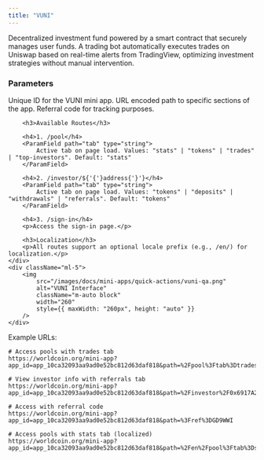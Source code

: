 ```yaml
---
title: "VUNI"
---
```


Decentralized investment fund powered by a smart contract that securely manages user funds. A trading bot automatically executes trades on Uniswap based on real-time alerts from TradingView, optimizing investment strategies without manual intervention.

<div className="flex justify-between items-start">
	<div className="flex-1">
		<h3>Parameters</h3>
		<ParamField path="app_id" type="string" required>
			Unique ID for the VUNI mini app.
		</ParamField>
		<ParamField path="path" type="string">
			URL encoded path to specific sections of the app.
		</ParamField>
		<ParamField path="ref" type="string">
			Referral code for tracking purposes.
		</ParamField>

    	<h3>Available Routes</h3>

    	<h4>1. /pool</h4>
    	<ParamField path="tab" type="string">
    		Active tab on page load. Values: "stats" | "tokens" | "trades" | "top-investors". Default: "stats"
    	</ParamField>

    	<h4>2. /investor/${'{'}address{'}'}</h4>
    	<ParamField path="tab" type="string">
    		Active tab on page load. Values: "tokens" | "deposits" | "withdrawals" | "referrals". Default: "tokens"
    	</ParamField>

    	<h4>3. /sign-in</h4>
    	<p>Access the sign-in page.</p>

    	<h3>Localization</h3>
    	<p>All routes support an optional locale prefix (e.g., /en/) for localization.</p>
    </div>
    <div className="ml-5">
        <img
            src="/images/docs/mini-apps/quick-actions/vuni-qa.png"
            alt="VUNI Interface"
            className="m-auto block"
            width="260"
            style={{ maxWidth: "260px", height: "auto" }}
        />
    </div>

</div>

Example URLs:

```
# Access pools with trades tab
https://worldcoin.org/mini-app?app_id=app_10ca32093aa9ad0e52bc812d63daf818&path=%2Fpool%3Ftab%3Dtrades

# View investor info with referrals tab
https://worldcoin.org/mini-app?app_id=app_10ca32093aa9ad0e52bc812d63daf818&path=%2Finvestor%2F0x6917A2418aBDc514E1745207200bFbA75E1dfd6E%3Ftab%3Dreferrals

# Access with referral code
https://worldcoin.org/mini-app?app_id=app_10ca32093aa9ad0e52bc812d63daf818&path=%3Fref%3DGD9WWI

# Access pools with stats tab (localized)
https://worldcoin.org/mini-app?app_id=app_10ca32093aa9ad0e52bc812d63daf818&path=%2Fen%2Fpool%3Ftab%3Dstats
```
